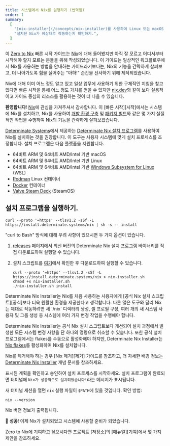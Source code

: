 ```yaml
---
title: 시스템에서 Nix를 실행하기 (번역됨)
order: 1
summary:
  [
    "[nix-installer](/concepts/nix-installer)를 사용하여 Linux 또는 macOS 시스템에서 [Nix](/concepts/nix)를 실행하기.",
    "설치된 Nix가 예상대로 작동하는지 확인하기.",
  ]
---
```


<Admonition success open title="빠른 시작을 위한 타겟층" id="quick-start-audience">

이 [Zero to Nix][z2n] 빠른 시작 가이드는 [Nix]에 대해 들어봤지만 아직 잘 모르고 어디서부터 시작해야 할지 모르는 분들을 위해 작성되었습니다.
이 가이드는 일상적인 워크플로우에서 Nix를 사용하는 방법을 안내하는 가이드라기보다는, Nix의 기능을 간략하게 살펴보고, 더 나아가도록 힘을 실어주는 "아하!" 순간을 선사하기 위해 제작되었습니다.

Nix에 대해 이미 어느 정도 알고 있고 일상 업무에 사용하기 위한 구체적인 지침을 찾고 있다면 빠른 시작을 통해 어느 정도 가치를 얻을 수 있지만 [nix.dev]와 같이 보다 실용적이고 가이드 중심의 리소스를 활용하는 것이 더 나을 수 있습니다.

</Admonition>

**환영합니다**!
[Nix]에 관심을 가져주셔서 감사합니다.
이 [빠른 시작][시작]에서는 시스템에 Nix를 설치하고, Nix를 사용하여 [개발 환경 구축][dev] 및 [패키지 빌드][build]와 같은 몇 가지 실질적인 작업을 수행하여 Nix의 기능을 간략하게 살펴보겠습니다.

[Determinate Systems][detsys]에서 제공하는 [Determinate Nix 설치 프로그램][nix-installer]를 사용하여 Nix를 설치하는 것을 권장합니다. 이 도구는 사용자 시스템에 맞게 설치 프로세스를 조정합니다.
설치 프로그램은 다음 플랫폼을 지원합니다.

- 64비트 ARM 및 64비트 AMD/Intel 기반 macOS
- 64비트 ARM 및 64비트 AMD/Intel 기반 Linux
- 64비트 ARM 및 64비트 AMD/Intel 기반 [Windows Subsystem for Linux][wsl] (WSL)
- [Podman] Linux 컨테이너
- [Docker] 컨테이너
- [Valve Steam Deck][steamdeck] (SteamOS)

## 설치 프로그램을 실행하기.

```shell title="One command to install Nix"
curl --proto '=https' --tlsv1.2 -sSf -L https://install.determinate.systems/nix | sh -s -- install
```

"curl to Bash" 방식에 대해 우려 사항이 있으시면 두 가지 옵션이 있습니다.

1. [releases] 페이지에서 최신 버전의 Determinate Nix 설치 프로그램 바이너리를 직접 다운로드하여 실행할 수 있습니다.
1. 설치 스크립트를 [여기][script]에서 확인한 후 다운로드하여 실행할 수 있습니다.


   ```shell title="Inspect the script, then install"
   curl --proto '=https' --tlsv1.2 -sSf -L https://install.determinate.systems/nix > nix-installer.sh
   chmod +x nix-installer.sh
   ./nix-installer.sh install
   ```

<Admonition info title="여기서 공식 Nix 설치 스크립트를 사용하지 않는 이유?" id="why-nix-installer">
Determinate Nix Installer는 Nix를 처음 사용하는 사용자에게 [공식 Nix 설치 스크립트][공식]보다 더욱 원활한 환경을 제공한다고 생각합니다.
다른 많은 도구와 달리 Nix는 제대로 작동하려면 새 `/nix` 디렉터리 생성, 셸 프로필 구성, 여러 개의 새 시스템 사용자 및 그룹 생성 등 시스템에 여러 가지 변경 작업을 수행해야 합니다.

Determinate Nix Installer는 공식 Nix 설치 스크립트보다 개선되어 설치 과정에서 발생한 모든 시스템 변경 사항을 단 하나의 명령으로 취소할 수 있습니다.
또한 공식 설치 프로그램에서는 flakes를 수동으로 활성화해야 하지만, Determinate Nix Installer는 [Nix flakes][flakes]를 활성화하여 Nix를 설치합니다.

Nix를 제거해야 하는 경우 [Nix 제거][제거] 가이드를 참조하고, 더 자세한 배경 정보는 [Determinate Nix Installer][nix-installer] 개념 문서를 참조하세요.

</Admonition>

표시된 계획을 확인하고 승인하여 설치 프로세스를 시작하세요.
설치 프로그램이 완료되면 터미널에 `Nix가 성공적으로 설치되었습니다!`라는 메시지가 표시됩니다.

새 터미널 세션을 열면 `nix` 실행 파일이 `$PATH`에 있을 것입니다. 확인 방법:


```shell title="Display the Nix version"
nix --version
```

Nix 버전 정보가 출력됩니다.

:rocket: **성공**!
이제 Nix가 설치되었고 시스템에 사용할 준비가 되었습니다.

<Admonition info title="Zero to Nix에 기여하는 방법" id="contributing">
  Zero to Nix에 기여하고 싶으시다면 프로젝트 [저장소]의 [매뉴얼][기여]에서 몇 가지 제안을 참조하세요.
</Admonition>

[apfs]: https://es.wikipedia.org/wiki/Apple_File_System
[build]: /start/nix-build
[contributing]: https://github.com/DeterminateSystems/zero-to-nix/tree/main/CONTRIBUTING.md
[detsys]: https://determinate.systems
[dev]: /start/nix-develop
[docker]: https://docker.com
[flakes]: /concepts/flakes
[json]: https://json.org
[multi]: https://nixos.org/manual/nix/stable/installation/multi-user
[nix]: https://nixos.org
[nix-installer]: /concepts/nix-installer
[nix.dev]: https://nix.dev
[official]: https://nixos.org/download
[podman]: https://podman.io
[releases]: https://github.com/DeterminateSystems/nix-installer/releases
[repo]: https://github.com/DeterminateSystems/zero-to-nix
[script]: https://raw.githubusercontent.com/DeterminateSystems/nix-installer/main/nix-installer.sh
[start]: /start
[steamdeck]: https://steamdeck.com
[store]: /concepts/nix-store
[systemd]: https://systemd.io
[uninstall]: /start/uninstall
[wsl]: https://learn.microsoft.com/windows/wsl
[z2n]: /
